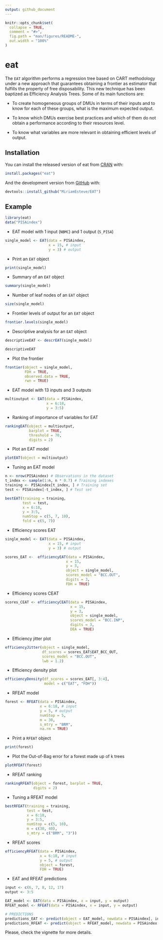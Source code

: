 ```yaml
---
output: github_document
---
```


<!-- README.md is generated from README.Rmd. Please edit that file -->

```r
knitr::opts_chunk$set(
  collapse = TRUE,
  comment = "#>",
  fig.path = "man/figures/README-",
  out.width = "100%"
)
```

# eat

The `EAT` algorithm performs a regression tree based on CART methodology under a new approach that guarantees obtaining a frontier as estimator that fulfills the property of free disposability. This new technique has been baptized as Efficiency Analysis Trees. Some of its main functions are:

* To create homogeneous groups of DMUs in terms of their inputs and to know for each of these groups, what is the maximum expected output.

* To know which DMUs exercise best practices and which of them do not obtain a performance according to their resources level.

* To know what variables are more relevant in obtaining efficient levels of output.

## Installation

You can install the released version of eat from [CRAN](https://CRAN.R-project.org) with:

``` r
install.packages("eat")
```

And the development version from [GitHub](https://github.com/MiriamEsteve/EAT) with:

``` r
devtools::install_github("MiriamEsteve/EAT")
```
## Example

```r
library(eat)
data("PISAindex")
```

* EAT model with 1 input (`NBMC`) and 1 output (`S_PISA`)

```r
single_model <- EAT(data = PISAindex, 
                    x = 15, # input 
                    y = 3) # output
```

* Print an `EAT` object

```r
print(single_model)
```

* Summary of an `EAT` object

```r
summary(single_model)
```

* Number of leaf nodes of an `EAT` object

```r
size(single_model)
```

* Frontier levels of output for an `EAT` object

```r
frontier.levels(single_model)
```

* Descriptive analysis for an `EAT` object

```r
descriptiveEAT <- descrEAT(single_model)

descriptiveEAT
```

* Plot the frontier

```r
frontier(object = single_model,
         FDH = TRUE, 
         observed.data = TRUE,
         rwn = TRUE)

```

* EAT model with 13 inputs and 3 outputs

```r
multioutput <- EAT(data = PISAindex, 
                   x = 6:18,
                   y = 3:5)
```

* Ranking of importance of variables for EAT

```r
rankingEAT(object = multioutput,
           barplot = TRUE,
           threshold = 70,
           digits = 2)
```

* Plot an EAT model

```r
plotEAT(object = multioutput)
```

* Tuning an EAT model

```r
n <- nrow(PISAindex) # Observations in the dataset
t_index <- sample(1:n, n * 0.7) # Training indexes
training <- PISAindex[t_index, ] # Training set
test <- PISAindex[-t_index, ] # Test set

bestEAT(training = training, 
        test = test,
        x = 6:18,
        y = 3:5,
        numStop = c(5, 7, 10),
        fold = c(5, 7))
```

* Efficiency scores EAT

```r

single_model <- EAT(data = PISAindex, 
                    x = 15, # input 
                    y = 3) # output

scores_EAT <-  efficiencyEAT(data = PISAindex,
                            x = 15, 
                            y = 3,
                            object = single_model, 
                            scores_model = "BCC.OUT",
                            digits = 3,
                            FDH = TRUE)
```

* Efficiency scores CEAT

```r
scores_CEAT <- efficiencyCEAT(data = PISAindex,
                              x = 15, 
                              y = 3,
                              object = single_model, 
                              scores_model = "BCC.INP",
                              digits = 3,
                              DEA = TRUE)
```

* Efficiency jitter plot

```r
efficiencyJitter(object = single_model,
                 df_scores = scores_EAT$EAT_BCC_OUT,
                 scores_model = "BCC.OUT",
                 lwb = 1.2)
```

* Efficiency density plot

```r
efficiencyDensity(df_scores = scores_EAT[, 3:4],
                  model = c("EAT", "FDH"))
```

* RFEAT model

```r
forest <- RFEAT(data = PISAindex, 
                x = 6:18, # input 
                y = 5, # output
                numStop = 5, 
                m = 30,
                s_mtry = "BRM",
                na.rm = TRUE)
```

* Print a `RFEAT` object

```r
print(forest)
```

* Plot the Out-of-Bag error for a forest made up of k trees

```r
plotRFEAT(forest)
```

* RFEAT ranking

```r
rankingRFEAT(object = forest, barplot = TRUE,
             digits = 2)
```

* Tuning a RFEAT model

```r
bestRFEAT(training = training, 
          test = test,
          x = 6:18,
          y = 3:5,
          numStop = c(5, 10),
          m = c(30, 40),
          s_mtry = c("BRM", "3"))
```

* RFEAT scores

```r
efficiencyRFEAT(data = PISAindex,
                x = 6:18, # input
                y = 5, # output
                object = forest,
                FDH = TRUE)
```

* EAT and RFEAT predictions 

```r
input <- c(6, 7, 8, 12, 17)
output <- 3:5

EAT_model <- EAT(data = PISAindex, x = input, y = output)
RFEAT_model <- RFEAT(data = PISAindex, x = input, y = output)

# PREDICTIONS
predictions_EAT <- predict(object = EAT_model, newdata = PISAindex[, input])
predictions_RFEAT <- predict(object = RFEAT_model, newdata = PISAindex[, input])
```

Please, check the vignette for more details.